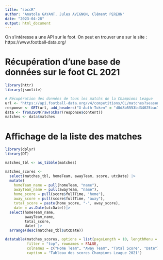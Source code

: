 ---
title: "soccR"
author: "Anatole GAYANT, Jules AVIGNON, Clément PEREON"
date: "2023-04-28"
output: html_document
---


On s'intéresse a une API sur le foot. 
On peut en trouver une sur le site : https://www.football-data.org/


# Récupération d'une base de données sur le foot CL 2021
```{r, warning=FALSE, message=FALSE}
library(httr)
library(jsonlite)

# Récupération des données de tous les matchs de la Champions League
url <- "https://api.football-data.org/v4/competitions/CL/matches?season=2021"
response <- GET(url, add_headers("X-Auth-Token" = "d0d8b5553bd34025bac768b663973df2"))
data <- fromJSON(rawToChar(response$content))
matches <- data$matches
```

# Affichage de la liste des matches

```{r, message=FALSE}
library(dplyr)
library(DT)

matches_tbl <- as_tibble(matches)

matches_scores <-
  select(matches_tbl, homeTeam, awayTeam, score, utcDate) |>
  mutate(
    homeTeam_name = pull(homeTeam, "name"),
    awayTeam_name = pull(awayTeam, "name"),
    home_score = pull(score$fullTime, "home"),
    away_score = pull(score$fullTime, "away"),
    total_score = paste(home_score, "-", away_score),
    date = as.Date(utcDate))|>
  select(homeTeam_name,
         awayTeam_name,
         total_score,
         date) |>
  arrange(desc(matches_tbl$utcDate))

datatable(matches_scores, options = list(pageLength = 10, lengthMenu = c(10, 20, 50)), 
          filter = "top", rownames = FALSE,
          colnames = c("Home Team", "Away Team", "Total Score", "Date"),
          caption = "Tableau des scores Champions League 2021")
```


